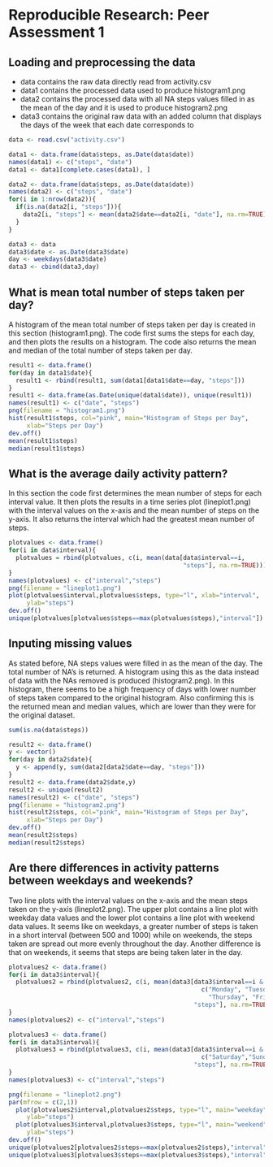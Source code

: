 # Reproducible Research: Peer Assessment 1


## Loading and preprocessing the data

- data contains the raw data directly read from activity.csv
- data1 contains the processed data used to produce histogram1.png
- data2 contains the processed data with all NA steps values filled in as the mean   of the day and it is used to produce histogram2.png
- data3 contains the original raw data with an added column that displays the days of the week that each date corresponds to

```r
data <- read.csv("activity.csv")

data1 <- data.frame(data$steps, as.Date(data$date))
names(data1) <- c("steps", "date")
data1 <- data1[complete.cases(data1), ]

data2 <- data.frame(data$steps, as.Date(data$date))
names(data2) <- c("steps", "date")
for(i in 1:nrow(data2)){
  if(is.na(data2[i, "steps"])){
    data2[i, "steps"] <- mean(data2$date==data2[i, "date"], na.rm=TRUE)
  }
}

data3 <- data
data3$date <- as.Date(data3$date)
day <- weekdays(data3$date)
data3 <- cbind(data3,day)
```

## What is mean total number of steps taken per day?

A histogram of the mean total number of steps taken per day is created in this section (histogram1.png). The code first sums the steps for each day, and then plots the results on a histogram. The code also returns the mean and median of the total number of steps taken per day.

```r
result1 <- data.frame()
for(day in data1$date){
  result1 <- rbind(result1, sum(data1[data1$date==day, "steps"]))
}
result1 <- data.frame(as.Date(unique(data1$date)), unique(result1))
names(result1) <- c("date", "steps")
png(filename = "histogram1.png")
hist(result1$steps, col="pink", main="Histogram of Steps per Day",
     xlab="Steps per Day")
dev.off()
mean(result1$steps)
median(result1$steps)
```

## What is the average daily activity pattern?

In this section the code first determines the mean number of steps for each interval value. It then plots the results in a time series plot (lineplot1.png) with the interval values on the x-axis and the mean number of steps on the y-axis. It also returns the interval which had the greatest mean number of steps.

```r
plotvalues <- data.frame()
for(i in data$interval){
  plotvalues = rbind(plotvalues, c(i, mean(data[data$interval==i,
                                                "steps"], na.rm=TRUE))) 
}
names(plotvalues) <- c("interval","steps")
png(filename = "lineplot1.png")
plot(plotvalues$interval,plotvalues$steps, type="l", xlab="interval",
     ylab="steps")
dev.off()
unique(plotvalues[plotvalues$steps==max(plotvalues$steps),"interval"])
```

## Inputing missing values

As stated before, NA steps values were filled in as the mean of the day. The total number of NA's is returned. A histogram using this as the data instead of data with the NAs removed is produced (histogram2.png). In this histogram, there seems to be a high frequency of days with lower number of steps taken compared to the original histogram. Also confirming this is the returned mean and median values, which are lower than they were for the original dataset.


```r
sum(is.na(data$steps))

result2 <- data.frame()
y <- vector()
for(day in data2$date){
  y <- append(y, sum(data2[data2$date==day, "steps"]))
}
result2 <- data.frame(data2$date,y)
result2 <- unique(result2)
names(result2) <- c("date", "steps")
png(filename = "histogram2.png")
hist(result2$steps, col="pink", main="Histogram of Steps per Day",
     xlab="Steps per Day")
dev.off()
mean(result2$steps)
median(result2$steps)
```

## Are there differences in activity patterns between weekdays and weekends?

Two line plots with the interval values on the x-axis and the mean steps taken on the y-axis (lineplot2.png). The upper plot contains a line plot with weekday data values and the lower plot contains a line plot with weekend data values. It seems like on weekdays, a greater number of steps is taken in a short interval (between 500 and 1000) while on weekends, the steps taken are spread out more evenly throughout the day. Another difference is that on weekends, it seems that steps are being taken later in the day.


```r
plotvalues2 <- data.frame()
for(i in data3$interval){
  plotvalues2 = rbind(plotvalues2, c(i, mean(data3[data3$interval==i & data3$day %in%
                                                     c("Monday", "Tuesday", "Wednesday",
                                                       "Thursday", "Friday"),
                                                   "steps"], na.rm=TRUE))) 
}
names(plotvalues2) <- c("interval","steps")

plotvalues3 <- data.frame()
for(i in data3$interval){
  plotvalues3 = rbind(plotvalues3, c(i, mean(data3[data3$interval==i & data3$day %in%
                                                     c("Saturday","Sunday"),
                                                   "steps"], na.rm=TRUE))) 
}
names(plotvalues3) <- c("interval","steps")

png(filename = "lineplot2.png")
par(mfrow = c(2,1))
  plot(plotvalues2$interval,plotvalues2$steps, type="l", main="weekday", xlab="interval",
     ylab="steps")
  plot(plotvalues3$interval,plotvalues3$steps, type="l", main="weekend", xlab="interval",
     ylab="steps")
dev.off()
unique(plotvalues2[plotvalues2$steps==max(plotvalues2$steps),"interval"])
unique(plotvalues3[plotvalues3$steps==max(plotvalues3$steps),"interval"])
```